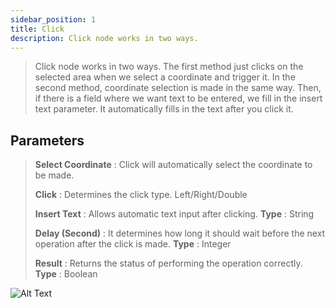 ```yaml
---
sidebar_position: 1
title: Click
description: Click node works in two ways.
---
```


> Click node works in two ways. The first method just clicks on the selected area when we select a coordinate and trigger it. In the second method, coordinate selection is made in the same way. Then, if there is a field where we want text to be entered, we fill in the insert text parameter. It automatically fills in the text after you click it.

## Parameters

> **Select Coordinate** : Click will automatically select the coordinate to be made.
>
> **Click** : Determines the click type. Left/Right/Double
>
> **Insert Text** : Allows automatic text input after clicking. **Type** : String
>
> **Delay (Second)** : It determines how long it should wait before the next operation after the click is made. **Type** : Integer
>
> **Result** : Returns the status of performing the operation correctly. **Type** : Boolean 

  ![Alt Text](.././img/click.gif)